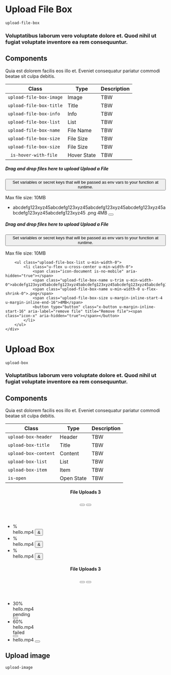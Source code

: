 # Upload File Box

`upload-file-box`

### Voluptatibus laborum vero voluptate dolore et. Quod nihil ut fugiat voluptate inventore ea rem consequuntur.

## Components

Quia est dolorem facilis eos illo et. Eveniet consequatur pariatur commodi beatae sit culpa debitis.

| Class                   | Type        | Description |
| ----------------------- | ----------- | ----------- |
| `upload-file-box-image` | Image       | TBW         |
| `upload-file-box-title` | Title       | TBW         |
| `upload-file-box-info`  | Info        | TBW         |
| `upload-file-box-list`  | List        | TBW         |
| `upload-file-box-name`  | File Name   | TBW         |
| `upload-file-box-size`  | File Size   | TBW         |
| `upload-file-box-size`  | File Size   | TBW         |
| ` is-hover-with-file`   | Hover State | TBW         |

<Preview>
<div class="box is-border-dashed is-no-shadow">
    <div class="upload-file-box">
        <div class="upload-file-box-image">
            <span class="icon-upload" aria-hidden="true"></span>
        </div>
        <div class="u-min-width-0">
                <div class="">
                    <h5 class="upload-file-box-title heading-level-7 u-inline">
                        <span class="is-only-desktop">Drag and drop files here to upload</span>
                        <span class="is-no-desktop">Upload a File</span>
                    </h5>
                    <button class="tooltip u-margin-inline-start-4" aria-label="variables info">
                        <span class="icon-info" aria-hidden="true"></span>
                        <span class="tooltip-popup" role="tooltip">
                              Set variables or secret keys that will be passed as env vars to your function at runtime.
                        </span>
                    </button>
                </div>
                <p class="upload-file-box-info body-text-2 u-normal">Max file size: 10MB</p>
        </div>
        <ul class="upload-file-box-list u-min-width-0">
            <li class="u-flex u-cross-center u-min-width-0">
                <span class="icon-document" aria-hidden="true"></span>
                <span class="upload-file-box-name u-trim u-min-width-0">abcdefg123xyz45abcdefg123xyz45abcdefg123xyz45abcdefg123xyz45abcdefg123xyz45abcdefg123xyz45</span>
                <span class="upload-file-box-name u-min-width-0 u-flex-shrink-0">.png</span>
                <span class="upload-file-box-size u-margin-inline-start-4 u-margin-inline-end-16">4MB</span>
                <button type="button" class="x-button u-margin-inline-start-16" aria-label="remove file" title="Remove file"><span class="icon-x" aria-hidden="true"></span></button>
            </li>
        </ul>
    </div>
</div>

<div class="box is-border-dashed is-hover-with-file">
    <div class="upload-file-box">
        <div class="upload-file-box-image">
            <span class="icon-upload" aria-hidden="true"></span>
        </div>
        <div class="u-min-width-0">
            <div class="">
                <h5 class="upload-file-box-title heading-level-7 u-inline">
                    <span class="is-only-desktop">Drag and drop files here to upload</span>
                    <span class="is-no-desktop">Upload a File</span>
                </h5>
                <button class="tooltip u-margin-inline-start-4" aria-label="variables info">
                    <span class="icon-info" aria-hidden="true"></span>
                    <span class="tooltip-popup" role="tooltip">
                              Set variables or secret keys that will be passed as env vars to your function at runtime.
                        </span>
                </button>
            </div>
            <p class="upload-file-box-info body-text-2 u-normal">Max file size: 10MB</p>
        </div>

        <ul class="upload-file-box-list u-min-width-0">
            <li class="u-flex u-cross-center u-min-width-0">
                <span class="icon-document is-no-mobile" aria-hidden="true"></span>
                <span class="upload-file-box-name u-trim u-min-width-0">abcdefg123xyz45abcdefg123xyz45abcdefg123xyz45abcdefg123xyz45abcdefg123xyz45abcdefg123xyz45</span>
                <span class="upload-file-box-name u-min-width-0 u-flex-shrink-0">.png</span>
                <span class="upload-file-box-size u-margin-inline-start-4 u-margin-inline-end-16">4MB</span>
                <button type="button" class="x-button u-margin-inline-start-16" aria-label="remove file" title="Remove file"><span class="icon-x" aria-hidden="true"></span></button>
            </li>
        </ul>
    </div>

</div>

</Preview>

# Upload Box

`upload-box`

### Voluptatibus laborum vero voluptate dolore et. Quod nihil ut fugiat voluptate inventore ea rem consequuntur.

## Components

Quia est dolorem facilis eos illo et. Eveniet consequatur pariatur commodi beatae sit culpa debitis.

| Class                | Type       | Description |
| -------------------- | ---------- | ----------- |
| `upload-box-header`  | Header     | TBW         |
| `upload-box-title`   | Title      | TBW         |
| `upload-box-content` | Content    | TBW         |
| `upload-box-list`    | List       | TBW         |
| `upload-box-item`    | Item       | TBW         |
| `is-open`            | Open State | TBW         |

<Preview>
<section class="upload-box u-width-full-line">
  <header class="upload-box-header">
    <h4 class="upload-box-title">
      <span class="text">File Uploads</span>
      <span class="amount">3</span>
    </h4>
    <button class="icon-button" aria-label="toggle upload box">
      <span class="icon-cheveron-down" aria-hidden="true"></span>
    </button>
    <button class="icon-button" aria-label="close upload box">
      <span class="icon-x" aria-hidden="true"></span>
    </button>
  </header>
  <div class="upload-box-content">
    <ul class="upload-box-list">
      <li class="upload-box-item">
        <div class="upload-image u-margin-inline-end-16">
          <div
            class="progress"
            style="--progress-value:20"
            role="progressbar"
            aria-valuenow="20"
            aria-valuemin="0"
            aria-valuemax="100"
          ></div>
          <span class="icon">%</span>
        </div>
        <label for="file1" class="file-name">hello.mp4</label>
        <button class="icon-button" aria-label="Uploading">
          <span class="icon">&</span>
        </button>
      </li>
      <li class="upload-box-item">
        <div class="upload-image u-margin-inline-end-16">
          <div
            class="progress"
            style="--progress-value:70"
            role="progressbar"
            aria-valuenow="20"
            aria-valuemin="0"
            aria-valuemax="100"
          ></div>
          <span class="icon">%</span>
        </div>
        <label for="file1" class="file-name">hello.mp4</label>
        <button class="icon-button" aria-label="Uploading">
          <span class="icon">&</span>
        </button>
      </li>
      <li class="upload-box-item">
        <div class="upload-image is-finished u-margin-inline-end-16">
          <div
            class="progress"
            style="--progress-value:100"
            role="progressbar"
            aria-valuenow="20"
            aria-valuemin="0"
            aria-valuemax="100"
          ></div>
          <span class="icon">%</span>
        </div>
        <label for="file1" class="file-name">hello.mp4</label>
        <button class="icon-button" aria-label="Uploading">
          <span class="icon">&</span>
        </button>
      </li>
    </ul>
  </div>
</section>

<section class="upload-box u-width-full-line">
  <header class="upload-box-header">
    <h4 class="upload-box-title">
      <span class="text">File Uploads</span>
      <span class="amount">3</span>
    </h4>
    <button class="icon-button" aria-label="toggle upload box">
      <span class="icon-cheveron-down" aria-hidden="true"></span>
    </button>
    <button class="icon-button" aria-label="close upload box">
      <span class="icon-x" aria-hidden="true"></span>
    </button>
  </header>
  <div class="upload-box-content is-open">
    <ul class="upload-box-list">
      <li class="upload-box-item">
        <div class="upload-image u-margin-inline-end-16">
          <div
            class="progress"
            style="--progress-value:20"
            role="progressbar"
            aria-valuenow="20"
            aria-valuemin="0"
            aria-valuemax="100"
          ></div>
          <span class="text">30%</span>
        </div>
        <label for="file1" class="file-name">
          hello.mp4
        </label>
        <div class="tag is-warning">pending</div>
        <button class="icon-button" aria-label="cancel upload">
          <span class="icon-x" aria-hidden="true"></span>
        </button>
      </li>
      <li class="upload-box-item">
        <div class="upload-image u-margin-inline-end-16">
          <div
            class="progress"
            style="--progress-value:70"
            role="progressbar"
            aria-valuenow="20"
            aria-valuemin="0"
            aria-valuemax="100"
          ></div>
          <span class="text">60%</span>
        </div>
        <label for="file1" class="file-name">
          hello.mp4
        </label>
        <div class="tag is-danger">failed</div>
        <button class="icon-button" aria-label="cancel upload">
          <span class="icon-x" aria-hidden="true"></span>
        </button>
      </li>
      <li class="upload-box-item">
        <div class="upload-image is-finished u-margin-inline-end-16">
          <div
            class="progress"
            style="--progress-value:100"
            role="progressbar"
            aria-valuenow="20"
            aria-valuemin="0"
            aria-valuemax="100"
          ></div>
          <span class="icon-document" aria-hidden="true"></span>
        </div>
        <label for="file1" class="file-name">
          hello.mp4
        </label>
        <button class="icon-button u-success" aria-label="Uploaded">
          <span class="icon-check" aria-hidden="true"></span>
        </button>
      </li>
    </ul>
  </div>
</section>

</Preview>

## Upload image

`upload-image`

<Preview center>
<div class="upload-image">
  <div
    class="progress"
    style="--progress-value:20"
    role="progressbar"
    aria-valuenow="20"
    aria-valuemin="0"
    aria-valuemax="100"
  ></div>
  <span class="icon"></span>
</div>

</Preview>
